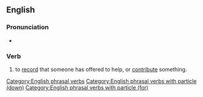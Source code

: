 ==English==

===Pronunciation===
* {{audio|en|En-au-put down for.ogg|Audio (AU)}}

===Verb===
{{en-verb|puts down for|putting down for|put down for}}

# {{lb|en|idiomatic}} to [[record]] that someone has offered to help, or [[contribute]] something.
#: {{ux|en|'''Put''' me '''down for''' one of the drivers.}}
#: {{ux|en|You can '''put''' my wife '''down for''' $10}}

[[Category:English phrasal verbs]]
[[Category:English phrasal verbs with particle (down)]]
[[Category:English phrasal verbs with particle (for)]]